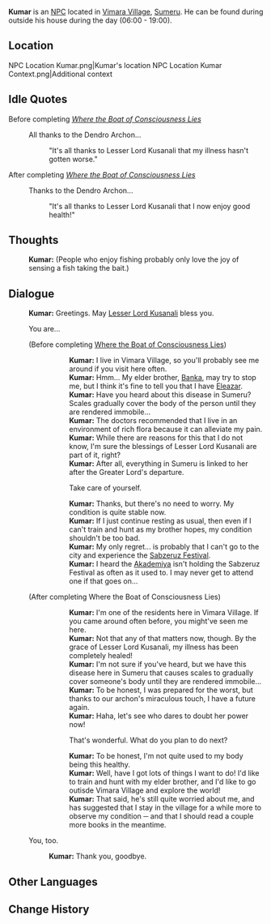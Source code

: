 {{Character Infobox
|type             = NPC
|image            = NPC Kumar.png
|realname         = <!-- Optional, if different from in-game name -->
|deceased         = <!-- Past (for deceased prior to events of the game) or free response -->
|region           = Sumeru
|location         = <!-- Where the character appears, if different from Region -->
|affiliation      = Vimara Village
|title            = 

|ancestry         = <!-- Clan/family -->
|father           = 
|mother           = 
|spouse           = 
|sibling          = Banka
|siblingNote      = older brother
|child            = 
|relative         = 

|voiceEN          = 
|voiceCN          = 
|voiceJP          = 
|dialoguereward   = 
}}
'''Kumar''' is an [[NPC]] located in [[Vimara Village]], [[Sumeru]]. He can be found during outside his house during the day (06:00 - 19:00).

==Location==
<gallery>
NPC Location Kumar.png|Kumar's location
NPC Location Kumar Context.png|Additional context
</gallery>
<!--
==Profile==
Detailed story/lore information goes here.
''(To be added.)''

===Personality===
''(To be added.)''

===Appearance===
 Keep appearance section short and concise. Limit to 2 paragraphs with 3-4 sentences each.
''(To be added.)''

==Quests and Events==
{{Quests and Events}}
-->
==Idle Quotes==
;Before completing ''[[Where the Boat of Consciousness Lies]]''
{{Dialogue start}}
:{{DIcon|Idle}} All thanks to the Dendro Archon...
::{{A|VO Kumar 01.ogg}} "It's all thanks to Lesser Lord Kusanali that my illness hasn't gotten worse."
{{Dialogue end}}
;After completing ''[[Where the Boat of Consciousness Lies]]''
{{Dialogue start}}
:{{DIcon|Idle}} Thanks to the Dendro Archon...
::{{A|VO Kumar 02.ogg}} "It's all thanks to Lesser Lord Kusanali that I now enjoy good health!"
{{Dialogue end}}

==Thoughts==
{{All Schemes to Know Explanation|name=Kumar}}
{{Dialogue start}}
:{{A|VO Kumar All Schemes to Know 01.ogg}} '''Kumar:''' (People who enjoy fishing probably only love the joy of sensing a fish taking the bait.)
{{Dialogue end}}

==Dialogue==
{{Dialogue start}}
:'''Kumar:''' Greetings. May [[Lesser Lord Kusanali]] bless you.
:{{DIcon}} You are...
:;(Before completing [[Where the Boat of Consciousness Lies]])
:::'''Kumar:''' I live in Vimara Village, so you'll probably see me around if you visit here often.
:::'''Kumar:''' Hmm... My elder brother, [[Banka]], may try to stop me, but I think it's fine to tell you that I have [[Eleazar]].
:::'''Kumar:''' Have you heard about this disease in Sumeru? Scales gradually cover the body of the person until they are rendered immobile...
:::'''Kumar:''' The doctors recommended that I live in an environment of rich flora because it can alleviate my pain.
:::'''Kumar:''' While there are reasons for this that I do not know, I'm sure the blessings of Lesser Lord Kusanali are part of it, right?
:::'''Kumar:''' After all, everything in Sumeru is linked to her after the Greater Lord's departure.
:::{{DIcon}} Take care of yourself.
:::'''Kumar:''' Thanks, but there's no need to worry. My condition is quite stable now.
:::'''Kumar:''' If I just continue resting as usual, then even if I can't train and hunt as my brother hopes, my condition shouldn't be too bad.
:::'''Kumar:''' My only regret... is probably that I can't go to the city and experience the [[Sabzeruz Festival]].
:::'''Kumar:''' I heard the [[Akademiya]] isn't holding the Sabzeruz Festival as often as it used to. I may never get to attend one if that goes on...
:;(After completing Where the Boat of Consciousness Lies)
:::'''Kumar:''' I'm one of the residents here in Vimara Village. If you came around often before, you might've seen me here.
:::'''Kumar:''' Not that any of that matters now, though. By the grace of Lesser Lord Kusanali, my illness has been completely healed!
:::'''Kumar:''' I'm not sure if you've heard, but we have this disease here in Sumeru that causes scales to gradually cover someone's body until they are rendered immobile...
:::'''Kumar:''' To be honest, I was prepared for the worst, but thanks to our archon's miraculous touch, I have a future again.
:::'''Kumar:''' Haha, let's see who dares to doubt her power now!
:::{{DIcon}} That's wonderful. What do you plan to do next?
:::'''Kumar:''' To be honest, I'm not quite used to my body being this healthy.
:::'''Kumar:''' Well, have I got lots of things I want to do! I'd like to train and hunt with my elder brother, and I'd like to go outisde Vimara Village and explore the world!
:::'''Kumar:''' That said, he's still quite worried about me, and has suggested that I stay in the village for a while more to observe my condition ─ and that I should read a couple more books in the meantime.
:{{DIcon}} You, too.
::'''Kumar:''' Thank you, goodbye.
{{Dialogue end}}
<!--
==Event Dialogue==
===Event Name===
{{Dialogue start}}
:'''{{subst:PAGENAME}}:'''
{{Dialogue end}}

==Trivia==
* 
-->
==Other Languages==
{{Other Languages
|default_hidden = 1
|en      = Kumar
|zhs     = 库马
|zhs_rm  = Kùmǎ
|zht     = 庫馬
|zht_rm  = Kùmǎ
|ja      = クマール
|ja_rm   = Kumaaru
|ko      = 쿠마르
|ko_rm   = Kumareu
|es      = Kumar
|fr      = Kumar
|ru      = Кумар
|th      = Kumar
|vi      = Kumar
|de      = Kumar
|id      = Kumar
|pt      = Kumar
|tr      = Khumar
|it      = Kumar
}}

==Change History==
{{Change History|3.0}}
<!--
==References==
{{Reflist}}
-->